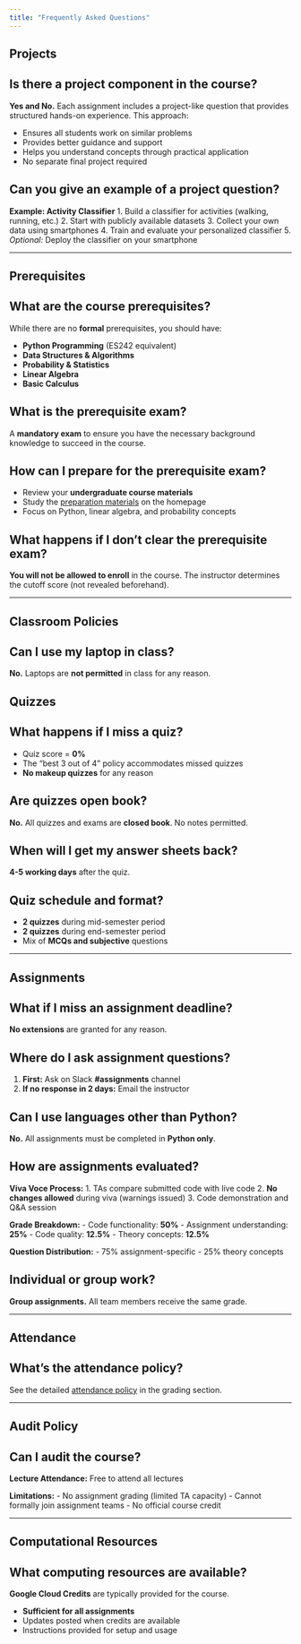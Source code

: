 ```yaml
---
title: "Frequently Asked Questions"
---
```




## Projects

::: {.callout-note collapse="true"}
## Is there a project component in the course?

**Yes and No.** Each assignment includes a project-like question that provides structured hands-on experience. This approach:

- Ensures all students work on similar problems
- Provides better guidance and support
- Helps you understand concepts through practical application
- No separate final project required
:::

::: {.callout-note collapse="true"}
## Can you give an example of a project question?

**Example: Activity Classifier**
1. Build a classifier for activities (walking, running, etc.)
2. Start with publicly available datasets
3. Collect your own data using smartphones
4. Train and evaluate your personalized classifier
5. *Optional:* Deploy the classifier on your smartphone
:::

---

## Prerequisites

::: {.callout-note collapse="true"}
## What are the course prerequisites?

While there are no **formal** prerequisites, you should have:

- **Python Programming** (ES242 equivalent)
- **Data Structures & Algorithms**
- **Probability & Statistics**
- **Linear Algebra**
- **Basic Calculus**
:::

::: {.callout-note collapse="true"}
## What is the prerequisite exam?

A **mandatory exam** to ensure you have the necessary background knowledge to succeed in the course.
:::

::: {.callout-note collapse="true"}
## How can I prepare for the prerequisite exam?

- Review your **undergraduate course materials**
- Study the [preparation materials](./index.html#prerequisites) on the homepage
- Focus on Python, linear algebra, and probability concepts
:::

::: {.callout-warning collapse="true"}
## What happens if I don't clear the prerequisite exam?

**You will not be allowed to enroll** in the course. The instructor determines the cutoff score (not revealed beforehand).
:::

---

## Classroom Policies

::: {.callout-warning collapse="true"}
## Can I use my laptop in class?

**No.** Laptops are **not permitted** in class for any reason.
:::

## Quizzes

::: {.callout-note collapse="true"}
## What happens if I miss a quiz?

- Quiz score = **0%**
- The "best 3 out of 4" policy accommodates missed quizzes
- **No makeup quizzes** for any reason
:::

::: {.callout-note collapse="true"}
## Are quizzes open book?

**No.** All quizzes and exams are **closed book**. No notes permitted.
:::

::: {.callout-note collapse="true"}
## When will I get my answer sheets back?

**4-5 working days** after the quiz.
:::

::: {.callout-note collapse="true"}
## Quiz schedule and format?

- **2 quizzes** during mid-semester period
- **2 quizzes** during end-semester period
- Mix of **MCQs and subjective** questions
:::

---

## Assignments

::: {.callout-warning collapse="true"}
## What if I miss an assignment deadline?

**No extensions** are granted for any reason.
:::

::: {.callout-note collapse="true"}
## Where do I ask assignment questions?

1. **First:** Ask on Slack **#assignments** channel
2. **If no response in 2 days:** Email the instructor
:::

::: {.callout-note collapse="true"}
## Can I use languages other than Python?

**No.** All assignments must be completed in **Python only**.
:::

::: {.callout-note collapse="true"}
## How are assignments evaluated?

**Viva Voce Process:**
1. TAs compare submitted code with live code
2. **No changes allowed** during viva (warnings issued)
3. Code demonstration and Q&A session

**Grade Breakdown:**
- Code functionality: **50%**
- Assignment understanding: **25%**
- Code quality: **12.5%**
- Theory concepts: **12.5%**

**Question Distribution:**
- 75% assignment-specific
- 25% theory concepts
:::

::: {.callout-note collapse="true"}
## Individual or group work?

**Group assignments.** All team members receive the same grade.
:::

---

## Attendance

::: {.callout-note collapse="true"}
## What's the attendance policy?

See the detailed [attendance policy](./grading.html#attendance) in the grading section.
:::

---

## Audit Policy

::: {.callout-note collapse="true"}
## Can I audit the course?

**Lecture Attendance:** Free to attend all lectures

**Limitations:**
- No assignment grading (limited TA capacity)
- Cannot formally join assignment teams
- No official course credit
:::

---

## Computational Resources

::: {.callout-note collapse="true"}
## What computing resources are available?

**Google Cloud Credits** are typically provided for the course.

- **Sufficient for all assignments**
- Updates posted when credits are available
- Instructions provided for setup and usage
::: 



